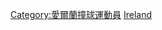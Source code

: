 {{Commonscat|Snooker players from Ireland}}

[[Category:愛爾蘭撞球運動員|Category:愛爾蘭撞球運動員]]
[[Category:各國斯諾克運動員|Ireland]]